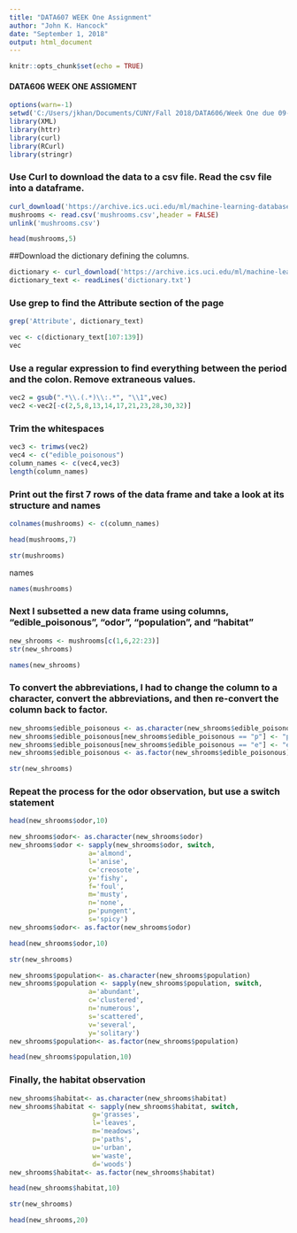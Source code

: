 ---
title: "DATA607 WEEK One Assignment"
author: "John K. Hancock"
date: "September 1, 2018"
output: html_document
---

```{r setup, include=FALSE}
knitr::opts_chunk$set(echo = TRUE)
```
#### DATA606 WEEK ONE ASSIGMENT


```{r}
options(warn=-1)
setwd('C:/Users/jkhan/Documents/CUNY/Fall 2018/DATA606/Week One due 09-02-2018')
library(XML)
library(httr)
library(curl)
library(RCurl)
library(stringr)
```
### Use Curl to download the data to a csv file.  Read the csv file into a dataframe.

```{r}
curl_download('https://archive.ics.uci.edu/ml/machine-learning-databases/mushroom/agaricus-lepiota.data', 'mushrooms.csv')
mushrooms <- read.csv('mushrooms.csv',header = FALSE)
unlink('mushrooms.csv')
```
```{r}
head(mushrooms,5)
```

##Download the dictionary defining the columns.


```{r}
dictionary <- curl_download('https://archive.ics.uci.edu/ml/machine-learning-databases/mushroom/agaricus-lepiota.names', 'dictionary.txt')
dictionary_text <- readLines('dictionary.txt')

```

### Use grep to find the Attribute section of the page
```{r}
grep('Attribute', dictionary_text)
```
```{r}
vec <- c(dictionary_text[107:139])
vec 
```
### Use a regular expression to find everything between the period and the colon.  Remove extraneous values.

```{r}
vec2 = gsub(".*\\.(.*)\\:.*", "\\1",vec)
vec2 <-vec2[-c(2,5,8,13,14,17,21,23,28,30,32)]

```

### Trim the whitespaces 

```{r}
vec3 <- trimws(vec2)
vec4 <- c("edible_poisonous")
column_names <- c(vec4,vec3)
length(column_names)
```
### Print out the first 7 rows of the data frame and take a look at its structure and names



```{r}
colnames(mushrooms) <- c(column_names)

head(mushrooms,7)
```
```{r}
str(mushrooms)
```

names
```{r}
names(mushrooms)
```

### Next I subsetted a new data frame using columns, "edible_poisonous", "odor", "population", and "habitat"



```{r}
new_shrooms <- mushrooms[c(1,6,22:23)]
str(new_shrooms)
```

```{r}
names(new_shrooms)
```

### To convert the abbreviations, I had to change the column to a character, convert the abbreviations, and then re-convert the column back to factor.

```{r}
new_shrooms$edible_poisonous <- as.character(new_shrooms$edible_poisonous)
new_shrooms$edible_poisonous[new_shrooms$edible_poisonous == "p"] <- "poisonous"
new_shrooms$edible_poisonous[new_shrooms$edible_poisonous == "e"] <- "edible"
new_shrooms$edible_poisonous <- as.factor(new_shrooms$edible_poisonous)


```
```{r}
str(new_shrooms)
```

### Repeat the process for the odor observation, but use a switch statement

```{r}
head(new_shrooms$odor,10)
```

```{r}
new_shrooms$odor<- as.character(new_shrooms$odor)
new_shrooms$odor <- sapply(new_shrooms$odor, switch,
                   	a='almond',
					l='anise',
 					c='creosote',
 					y='fishy',
 					f='foul',
 					m='musty',
 					n='none',
 					p='pungent',
 					s='spicy')
new_shrooms$odor<- as.factor(new_shrooms$odor)

```
```{r}
head(new_shrooms$odor,10)
```

```{r}
str(new_shrooms)
```
```{r}
new_shrooms$population<- as.character(new_shrooms$population)
new_shrooms$population <- sapply(new_shrooms$population, switch,
                   	a='abundant',
					c='clustered',
 					n='numerous',
 					s='scattered',
					v='several',
					y='solitary')
new_shrooms$population<- as.factor(new_shrooms$population)

```
```{r}
head(new_shrooms$population,10)
```
### Finally, the habitat observation
```{r}
new_shrooms$habitat<- as.character(new_shrooms$habitat)
new_shrooms$habitat <- sapply(new_shrooms$habitat, switch,
                   	 g='grasses',
					 l='leaves',
					 m='meadows',
					 p='paths',
				 	 u='urban',
					 w='waste',
					 d='woods')
new_shrooms$habitat<- as.factor(new_shrooms$habitat)
```
```{r}
head(new_shrooms$habitat,10)
```
```{r}
str(new_shrooms)
```

```{r}
head(new_shrooms,20)
```

